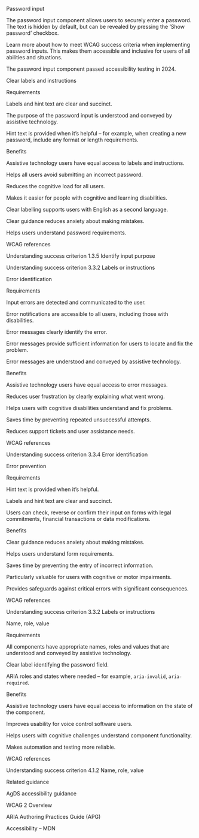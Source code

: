 Password input 

The password input component allows users to securely enter a password. The text is hidden by default, but can be revealed by pressing the ‘Show password’ checkbox. 

 

Learn more about how to meet WCAG success criteria when implementing password inputs. This makes them accessible and inclusive for users of all abilities and situations. 

The password input component passed accessibility testing in 2024. 

 

Clear labels and instructions 

Requirements 

Labels and hint text are clear and succinct. 

The purpose of the password input is understood and conveyed by assistive technology. 

Hint text is provided when it’s helpful – for example, when creating a new password, include any format or length requirements. 

 

Benefits 

Assistive technology users have equal access to labels and instructions. 

Helps all users avoid submitting an incorrect password. 

Reduces the cognitive load for all users. 

Makes it easier for people with cognitive and learning disabilities. 

Clear labelling supports users with English as a second language. 

Clear guidance reduces anxiety about making mistakes. 

Helps users understand password requirements. 

 

WCAG references 

Understanding success criterion 1.3.5 Identify input purpose 

Understanding success criterion 3.3.2 Labels or instructions 

 

Error identification 

Requirements 

Input errors are detected and communicated to the user. 

Error notifications are accessible to all users, including those with disabilities. 

Error messages clearly identify the error. 

Error messages provide sufficient information for users to locate and fix the problem. 

Error messages are understood and conveyed by assistive technology. 

 

Benefits 

Assistive technology users have equal access to error messages. 

Reduces user frustration by clearly explaining what went wrong. 

Helps users with cognitive disabilities understand and fix problems. 

Saves time by preventing repeated unsuccessful attempts. 

Reduces support tickets and user assistance needs. 

 

WCAG references 

Understanding success criterion 3.3.4 Error identification 

 

Error prevention 

Requirements 

Hint text is provided when it’s helpful. 

Labels and hint text are clear and succinct. 

Users can check, reverse or confirm their input on forms with legal commitments, financial transactions or data modifications. 

 

Benefits 

Clear guidance reduces anxiety about making mistakes. 

Helps users understand form requirements. 

Saves time by preventing the entry of incorrect information. 

Particularly valuable for users with cognitive or motor impairments. 

Provides safeguards against critical errors with significant consequences. 

 

WCAG references 

Understanding success criterion 3.3.2 Labels or instructions 

 

Name, role, value 

Requirements 

All components have appropriate names, roles and values that are understood and conveyed by assistive technology. 

Clear label identifying the password field. 

ARIA roles and states where needed – for example, `aria-invalid`, `aria-required`. 

 

Benefits 

Assistive technology users have equal access to information on the state of the component. 

Improves usability for voice control software users. 

Helps users with cognitive challenges understand component functionality. 

Makes automation and testing more reliable. 

 

WCAG references 

Understanding success criterion 4.1.2 Name, role, value 

 

Related guidance 

AgDS accessibility guidance 

WCAG 2 Overview 

ARIA Authoring Practices Guide (APG) 

Accessibility – MDN 

 